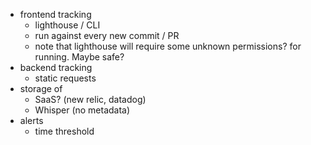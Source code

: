 * frontend tracking
  * lighthouse / CLI
  * run against every new commit / PR
  * note that lighthouse will require some unknown permissions? for running. Maybe safe?
* backend tracking
  * static requests
* storage of
  * SaaS? (new relic, datadog)
  * Whisper (no metadata)
* alerts
  * time threshold
  

